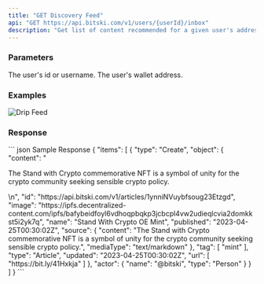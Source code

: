 ```yaml
---
title: "GET Discovery Feed"
api: "GET https://api.bitski.com/v1/users/{userId}/inbox"
description: "Get list of content recommended for a given user's address."
---
```


### Parameters

<ParamField path="userId" type="string" placeholder="me" required>
  The user's id or username.
</ParamField>

<ParamField query="walletAddress" type="string" placeholder="0x1e1834a97f7bbab0175ef59788c1b9da30efd97b" required>
  The user's wallet address.
</ParamField>

### Examples

![Drip Feed](/assets/images/drip-feed-45700cc2425f9fccd8a25083e4b935d9.jpeg)

### Response

<ResponseField name="items" type="array" required>
  <Expandable>
    <ResponseField name="type" type="string" required/>
    <ResponseField name="object" type="object" required/>
    <ResponseField name="actor" type="object" required/>
  </Expandable>
</ResponseField>

<ResponseExample>
``` json Sample Response
{
  "items": [
    {
      "type": "Create",
      "object": {
        "content": "<p>The Stand with Crypto commemorative NFT is a symbol of unity for the crypto community seeking sensible crypto policy.</p>\n",
        "id": "https://api.bitski.com/v1/articles/1ynniNVuybfsoug23Etzgd",
        "image": "https://ipfs.decentralized-content.com/ipfs/bafybeidfoyl6vdhoqpbqkp3jcbcpl4vw2udieqlcvia2domkkst5i2yk7q",
        "name": "Stand With Crypto OE Mint",
        "published": "2023-04-25T00:30:02Z",
        "source": {
          "content": "The Stand with Crypto commemorative NFT is a symbol of unity for the crypto community seeking sensible crypto policy.",
          "mediaType": "text/markdown"
        },
        "tag": [
          "mint"
        ],
        "type": "Article",
        "updated": "2023-04-25T00:30:02Z",
        "url": [
          "https://bit.ly/41Hxkja"
        ]
      },
      "actor": {
        "name": "@bitski",
        "type": "Person"
      }
    }
  ]
}
```
</ResponseExample>
